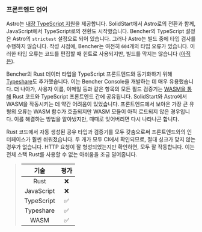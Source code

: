 ### 프론트엔드 언어

Astro는 [내장 TypeScript 지원][astro typescript]을 제공합니다. SolidStart에서 Astro로의 전환과 함께, JavaScript에서 TypeScript로의 전환도 시작했습니다. Bencher의 TypeScript 설정은 Astro의 `strictest` 설정으로 되어 있습니다. 그러나 Astro는 빌드 중에 타입 검사를 수행하지 않습니다. 작성 시점에, Bencher는 여전히 `604`개의 타입 오류가 있습니다. 이러한 타입 오류는 코드를 편집할 때 힌트로 사용되지만, 빌드를 막지는 않습니다 ([아직은][github issue 557]).

Bencher의 Rust 데이터 타입을 TypeScript 프론트엔드와 동기화하기 위해 [Typeshare][typeshare github]도 추가했습니다. 이는 Bencher Console을 개발하는 데 매우 유용했습니다. 더 나아가, 사용자 이름, 이메일 등과 같은 항목의 모든 필드 검증기는 [WASM을 통해][github wasm bindgen] Rust 코드와 TypeScript 프론트엔드 간에 공유됩니다. SolidStart와 Astro에서 WASM을 작동시키는 데 약간 어려움이 있었습니다. 프론트엔드에서 보아온 가장 큰 유형의 오류는 WASM 함수가 호출되지만 WASM 모듈이 아직 로드되지 않은 경우입니다. 이를 해결하는 방법을 알아냈지만, 때때로 잊어버리면 다시 나타나곤 합니다.

Rust 코드에서 자동 생성된 공유 타입과 검증기를 모두 갖춤으로써 프론트엔드와의 인터페이스가 훨씬 쉬워졌습니다. 두 개가 모두 CI에서 확인되므로, 절대 싱크가 맞지 않는 경우가 없습니다. HTTP 요청이 잘 형성되었는지만 확인하면, 모두 잘 작동합니다. 이는 전체 스택 Rust를 사용할 수 없는 아쉬움을 조금 덜어줍니다.

> | 기술       | 평가    |
> | :--------: | :-----: |
> |    Rust    |    ❌    |
> | JavaScript |    ❌    |
> | TypeScript |    ✅    |
> | Typeshare  |    ✅    |
> |    WASM    |    ✅    |

[astro typescript]: https://docs.astro.build/ko/guides/typescript/
[github issue 557]: https://github.com/bencherdev/bencher/issues/557
[typeshare github]: https://github.com/1Password/typeshare
[github wasm bindgen]: https://github.com/rustwasm/wasm-bindgen
